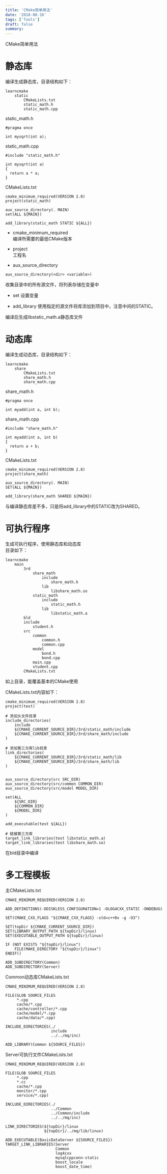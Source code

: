 ```yaml
---
title: 'CMake简单用法'
date: '2018-08-16'
tags: ['Tools']
draft: false
summary: 
---
```


CMake简单用法

# 静态库
编译生成静态库，目录结构如下：
```
learncmake
    static
        CMakeLists.txt
        static_math.h
        static_math.cpp
```

static_math.h
```
#pragma once

int mysqrt(int a);
```
static_math.cpp
```
#include "static_math.h"

int mysqrt(int a)
{
  return a * a;
}

```
CMakeLists.txt
```
cmake_minimum_required(VERSION 2.8)
project(static_math)

aux_source_directory(. MAIN)
set(ALL ${MAIN})

add_library(static_math STATIC ${ALL})
```
* cmake_minimum_required  
编译所需要的最低CMake版本

* project  
工程名  

* aux_source_directory  
```
aux_source_directory(<dir> <variable>)
```  

收集目录中的所有源文件，将列表存储在变量中

* set
设置变量

* add_library
使用指定的源文件将库添加到项目中，注意中间的STATIC。

编译后生成libstatic_math.a静态库文件

# 动态库
编译生成动态库，目录结构如下：
```
learncmake
    share
        CMakeLists.txt
        share_math.h
        share_math.cpp
```

share_math.h
```
#pragma once

int myadd(int a, int b);

```
share_math.cpp
```
#include "share_math.h"

int myadd(int a, int b)
{
  return a + b;
}

```
CMakeLists.txt
```
cmake_minimum_required(VERSION 2.8)
project(share_math)

aux_source_directory(. MAIN)
SET(ALL ${MAIN})

add_library(share_math SHARED ${MAIN})

```
与编译静态库差不多，只是将add_library中的STATIC改为SHARED。

# 可执行程序
生成可执行程序，使用静态库和动态库  
目录如下：
```
learncmake
    main
        3rd
            share_math
                include
                    share_math.h
                lib
                    libshare_math.so
            static_math
                include
                    static_math.h
                lib
                    libstatic_math.a
        bld
        include
            student.h
        src
            common
                common.h
                common.cpp
            model
                bond.h
                bond.cpp
            main.cpp
            student.cpp
        CMakeLists.txt
```
如上目录，能覆盖基本的CMake使用  

CMakeLists.txt内容如下：
```
cmake_minimum_required(VERSION 2.8)
project(test)

# 添加头文件目录
include_directories(
	include 
	${CMAKE_CURRENT_SOURCE_DIR}/3rd/static_math/include
	${CMAKE_CURRENT_SOURCE_DIR}/3rd/share_math/include
)

# 添加第三方库lib目录
link_directories(
	${CMAKE_CURRENT_SOURCE_DIR}/3rd/static_math/lib
	${CMAKE_CURRENT_SOURCE_DIR}/3rd/share_math/lib
)


aux_source_directory(src SRC_DIR)
aux_source_directory(src/common COMMON_DIR)
aux_source_directory(src/model MODEL_DIR)

set(ALL 
	${SRC_DIR} 
	${COMMON_DIR}
	${MODEL_DIR}
)

add_executable(test ${ALL})

# 链接第三方库
target_link_libraries(test libstatic_math.a)
target_link_libraries(test libshare_math.so)

```
在bld目录中编译

# 多工程模板
主CMakeLists.txt
```
CMAKE_MINIMUM_REQUIRED(VERSION 2.8)

ADD_DEFINITIONS(-DDISKLESS_CONFIGURATION=1 -DLOG4CXX_STATIC -DNDEBUG)

SET(CMAKE_CXX_FLAGS "${CMAKE_CXX_FLAGS} -std=c++0x -g -O3")

SET(topDir ${CMAKE_CURRENT_SOURCE_DIR})
SET(LIBRARY_OUTPUT_PATH ${topDir}/linux)
SET(EXECUTABLE_OUTPUT_PATH ${topDir}/linux)

IF (NOT EXISTS "${topDir}/linux")
    FILE(MAKE_DIRECTORY "${topDir}/linux")
ENDIF()

ADD_SUBDIRECTORY(Common)
ADD_SUBDIRECTORY(Server)
```
Common动态库CMakeLists.txt
```
CMAKE_MINIMUM_REQUIRED(VERSION 2.8)

FILE(GLOB SOURCE_FILES
     *.cpp
     cache/*.cpp
     cache/controller/*.cpp
     cache/model/*.cpp
     cache/data/*.cpp)

INCLUDE_DIRECTORIES(./
                    include
                    ../../mq/inc)

ADD_LIBRARY(Common ${SOURCE_FILES})
```

Server可执行文件CMakeLists.txt
```
CMAKE_MINIMUM_REQUIRED(VERSION 2.8)

FILE(GLOB SOURCE_FILES
     *.cpp
     *.cc
     cache/*.cpp
     monitor/*.cpp
     service/*.cpp)

INCLUDE_DIRECTORIES(./
                    ../Common
                    ../Common/include
                    ../../mq/inc)

LINK_DIRECTORIES(${topDir}/linux
                 ${topDir}/../mq/lib/linux)

ADD_EXECUTABLE(BasicDataServer ${SOURCE_FILES})
TARGET_LINK_LIBRARIES(Server
                      Common
                      log4cxx
                      mysqlcppconn-static
                      boost_locale
                      boost_date_time)
```